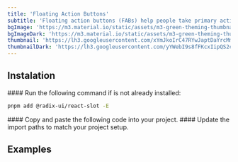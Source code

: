 ```yaml
---
title: 'Floating Action Buttons'
subtitle: 'Floating action buttons (FABs) help people take primary actions'
bgImage: 'https://m3.material.io/static/assets/m3-green-theming-thumbnail.jpg'
bgImageDark: 'https://m3.material.io/static/assets/m3-green-theming-thumbnail-dark.jpg'
thumbnail: 'https://lh3.googleusercontent.com/xYmJkoIrC47RYwJaptDaYrcMmxj6RWn0pvbScYBvf2sClwna4rUK1C1nKcwKgqovljJyKozN0h_5d5WOgp1NEFaFSZAGHajlRdXo88Y3D5bo9XX-OY4=w2400'
thumbnailDark: 'https://lh3.googleusercontent.com/yYWebI9s8fFKcxIipQS2ckwLZSOThvpA7widXxcdTqjNzRV38KkIc8iUD1xMNRIyscOI_Kv1eszK6FiMCWbmtjpS6ZOhgWSe2XUC-rCqTFtwLJRV2OY=w2400'
---
```



## Instalation

<Steps>

<Step>
#### Run the following command if is not already installed:

```bash
pnpm add @radix-ui/react-slot -E
```

</Step>

<Step>
#### Copy and paste the following code into your project.

</Step>

<Step>
#### Update the import paths to match your project setup.

</Step>

</Steps>

## Examples
